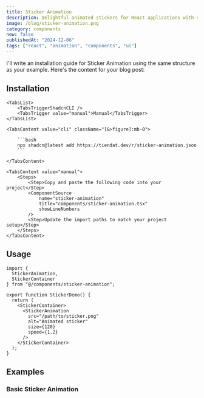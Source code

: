```yaml
---
title: Sticker Animation
description: Delightful animated stickers for React applications with smooth transitions and customizable effects.
image: /blog/sticker-animation.png
category: components
new: false
publishedAt: "2024-12-06"
tags: ["react", "animation", "components", "ui"]
---
```



<ComponentPreview
    name="sticker-animation-demo"
    openInV0Url="https://tiendat.dev/r/sticker-animation.json"
/>


I'll write an installation guide for Sticker Animation using the same structure as your example. Here's the content for your blog post:

## Installation

<CodeTabs className="gap-0">

    <TabsList>
        <TabsTriggerShadcnCLI />
        <TabsTrigger value="manual">Manual</TabsTrigger>
    </TabsList>

    <TabsContent value="cli" className="[&>figure]:mb-0">

        ```bash
        npx shadcn@latest add https://tiendat.dev/r/sticker-animation.json
        ```

    </TabsContent>

    <TabsContent value="manual">
        <Steps>
            <Step>Copy and paste the following code into your project</Step>
            <ComponentSource
                name="sticker-animation"
                title="components/sticker-animation.tsx"
                showLineNumbers
            />
            <Step>Update the import paths to match your project setup</Step>
        </Steps>
    </TabsContent>
</CodeTabs>

## Usage

```tsx
import {
  StickerAnimation,
  StickerContainer
} from "@/components/sticker-animation";
```

```tsx
export function StickerDemo() {
  return (
    <StickerContainer>
      <StickerAnimation
        src="/path/to/sticker.png"
        alt="Animated sticker"
        size={120}
        speed={1.2}
      />
    </StickerContainer>
  );
}
```

## Examples

### Basic Sticker Animation

<ComponentPreview className="mt-4" name="sticker-animation-demo" />
